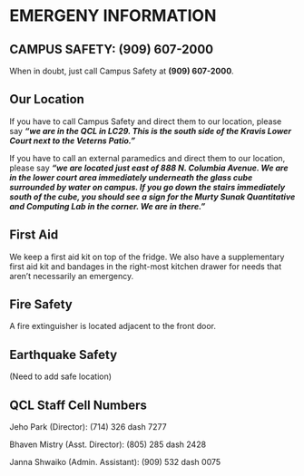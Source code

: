 # EMERGENY INFORMATION

## CAMPUS SAFETY: (909) 607-2000
When in doubt, just call Campus Safety at **(909) 607-2000**.

## Our Location
If you have to call Campus Safety and direct them to our location, please say ***"we are in the QCL in LC29. This is the south side of the Kravis Lower Court next to the Veterns Patio."***

If you have to call an external paramedics and direct them to our location, please say ***"we are located just east of 888 N. Columbia Avenue. We are in the lower court area immediately underneath the glass cube surrounded by water on campus. If you go down the stairs immediately south of the cube, you should see a sign for the Murty Sunak Quantitative and Computing Lab in the corner. We are in there."***

## First Aid
We keep a first aid kit on top of the fridge. We also have a supplementary first aid kit and bandages in the right-most kitchen drawer for needs that aren't necessarily an emergency. 

## Fire Safety
A fire extinguisher is located adjacent to the front door. 

## Earthquake Safety
(Need to add safe location)

## QCL Staff Cell Numbers
Jeho Park (Director): (714) 326 dash 7277

Bhaven Mistry (Asst. Director): (805) 285 dash 2428

Janna Shwaiko (Admin. Assistant): (909) 532 dash 0075